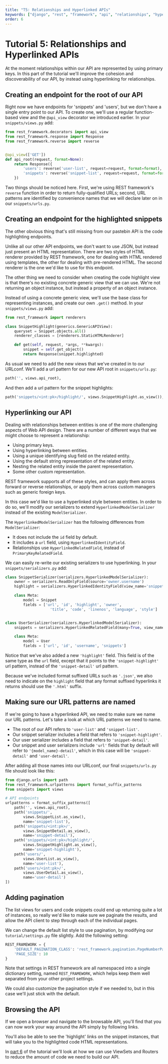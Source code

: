 ```yaml
---
title: "T5: Relationships and Hyperlinked APIs"
keywords: ["django", "rest", "framework", "api", "relationships", "hyperlinked"]
order: 6
---
```


# Tutorial 5: Relationships and Hyperlinked APIs

At the moment relationships within our API are represented by using primary keys.  In this part of the tutorial we'll improve the cohesion and discoverability of our API, by instead using hyperlinking for relationships.

## Creating an endpoint for the root of our API

Right now we have endpoints for 'snippets' and 'users', but we don't have a single entry point to our API.  To create one, we'll use a regular function-based view and the `@api_view` decorator we introduced earlier. In your `snippets/views.py` add:

```python
from rest_framework.decorators import api_view
from rest_framework.response import Response
from rest_framework.reverse import reverse


@api_view(['GET'])
def api_root(request, format=None):
    return Response({
        'users': reverse('user-list', request=request, format=format),
        'snippets': reverse('snippet-list', request=request, format=format)
    })    
```

Two things should be noticed here. First, we're using REST framework's `reverse` function in order to return fully-qualified URLs; second, URL patterns are identified by convenience names that we will declare later on in our `snippets/urls.py`.

## Creating an endpoint for the highlighted snippets

The other obvious thing that's still missing from our pastebin API is the code highlighting endpoints.

Unlike all our other API endpoints, we don't want to use JSON, but instead just present an HTML representation.  There are two styles of HTML renderer provided by REST framework, one for dealing with HTML rendered using templates, the other for dealing with pre-rendered HTML.  The second renderer is the one we'd like to use for this endpoint.

The other thing we need to consider when creating the code highlight view is that there's no existing concrete generic view that we can use.  We're not returning an object instance, but instead a property of an object instance.

Instead of using a concrete generic view, we'll use the base class for representing instances, and create our own `.get()` method.  In your `snippets/views.py` add:

```python
from rest_framework import renderers

class SnippetHighlight(generics.GenericAPIView):
    queryset = Snippet.objects.all()
    renderer_classes = [renderers.StaticHTMLRenderer]

    def get(self, request, *args, **kwargs):
        snippet = self.get_object()
        return Response(snippet.highlighted)
```

As usual we need to add the new views that we've created in to our URLconf.
We'll add a url pattern for our new API root in `snippets/urls.py`:

```python
path('', views.api_root),
```

And then add a url pattern for the snippet highlights:

```python
path('snippets/<int:pk>/highlight/', views.SnippetHighlight.as_view()),
```

## Hyperlinking our API

Dealing with relationships between entities is one of the more challenging aspects of Web API design.  There are a number of different ways that we might choose to represent a relationship:

* Using primary keys.
* Using hyperlinking between entities.
* Using a unique identifying slug field on the related entity.
* Using the default string representation of the related entity.
* Nesting the related entity inside the parent representation.
* Some other custom representation.

REST framework supports all of these styles, and can apply them across forward or reverse relationships, or apply them across custom managers such as generic foreign keys.

In this case we'd like to use a hyperlinked style between entities.  In order to do so, we'll modify our serializers to extend `HyperlinkedModelSerializer` instead of the existing `ModelSerializer`.

The `HyperlinkedModelSerializer` has the following differences from `ModelSerializer`:

* It does not include the `id` field by default.
* It includes a `url` field, using `HyperlinkedIdentityField`.
* Relationships use `HyperlinkedRelatedField`,
  instead of `PrimaryKeyRelatedField`.

We can easily re-write our existing serializers to use hyperlinking. In your `snippets/serializers.py` add:

```python
class SnippetSerializer(serializers.HyperlinkedModelSerializer):
    owner = serializers.ReadOnlyField(source='owner.username')
    highlight = serializers.HyperlinkedIdentityField(view_name='snippet-highlight', format='html')

    class Meta:
        model = Snippet
        fields = ['url', 'id', 'highlight', 'owner',
                    'title', 'code', 'linenos', 'language', 'style']


class UserSerializer(serializers.HyperlinkedModelSerializer):
    snippets = serializers.HyperlinkedRelatedField(many=True, view_name='snippet-detail', read_only=True)

    class Meta:
        model = User
        fields = ['url', 'id', 'username', 'snippets']
```

Notice that we've also added a new `'highlight'` field.  This field is of the same type as the `url` field, except that it points to the `'snippet-highlight'` url pattern, instead of the `'snippet-detail'` url pattern.

Because we've included format suffixed URLs such as `'.json'`, we also need to indicate on the `highlight` field that any format suffixed hyperlinks it returns should use the `'.html'` suffix.

## Making sure our URL patterns are named

If we're going to have a hyperlinked API, we need to make sure we name our URL patterns.  Let's take a look at which URL patterns we need to name.

* The root of our API refers to `'user-list'` and `'snippet-list'`.
* Our snippet serializer includes a field that refers to `'snippet-highlight'`.
* Our user serializer includes a field that refers to `'snippet-detail'`.
* Our snippet and user serializers include `'url'` fields that by default will refer to `'{model_name}-detail'`, which in this case will be `'snippet-detail'` and `'user-detail'`.

After adding all those names into our URLconf, our final `snippets/urls.py` file should look like this:

```python
from django.urls import path
from rest_framework.urlpatterns import format_suffix_patterns
from snippets import views

# API endpoints
urlpatterns = format_suffix_patterns([
    path('', views.api_root),
    path('snippets/',
        views.SnippetList.as_view(),
        name='snippet-list'),
    path('snippets/<int:pk>/',
        views.SnippetDetail.as_view(),
        name='snippet-detail'),
    path('snippets/<int:pk>/highlight/',
        views.SnippetHighlight.as_view(),
        name='snippet-highlight'),
    path('users/',
        views.UserList.as_view(),
        name='user-list'),
    path('users/<int:pk>/',
        views.UserDetail.as_view(),
        name='user-detail')
])
```

## Adding pagination

The list views for users and code snippets could end up returning quite a lot of instances, so really we'd like to make sure we paginate the results, and allow the API client to step through each of the individual pages.

We can change the default list style to use pagination, by modifying our `tutorial/settings.py` file slightly. Add the following setting:

```python
REST_FRAMEWORK = {
    'DEFAULT_PAGINATION_CLASS': 'rest_framework.pagination.PageNumberPagination',
    'PAGE_SIZE': 10
}
```

Note that settings in REST framework are all namespaced into a single dictionary setting, named `REST_FRAMEWORK`, which helps keep them well separated from your other project settings.

We could also customize the pagination style if we needed to, but in this case we'll just stick with the default.

## Browsing the API

If we open a browser and navigate to the browsable API, you'll find that you can now work your way around the API simply by following links.

You'll also be able to see the 'highlight' links on the snippet instances, that will take you to the highlighted code HTML representations.

In [part 6][tut-6] of the tutorial we'll look at how we can use ViewSets and Routers to reduce the amount of code we need to build our API.

[tut-6]: 6-viewsets-and-routers.md
